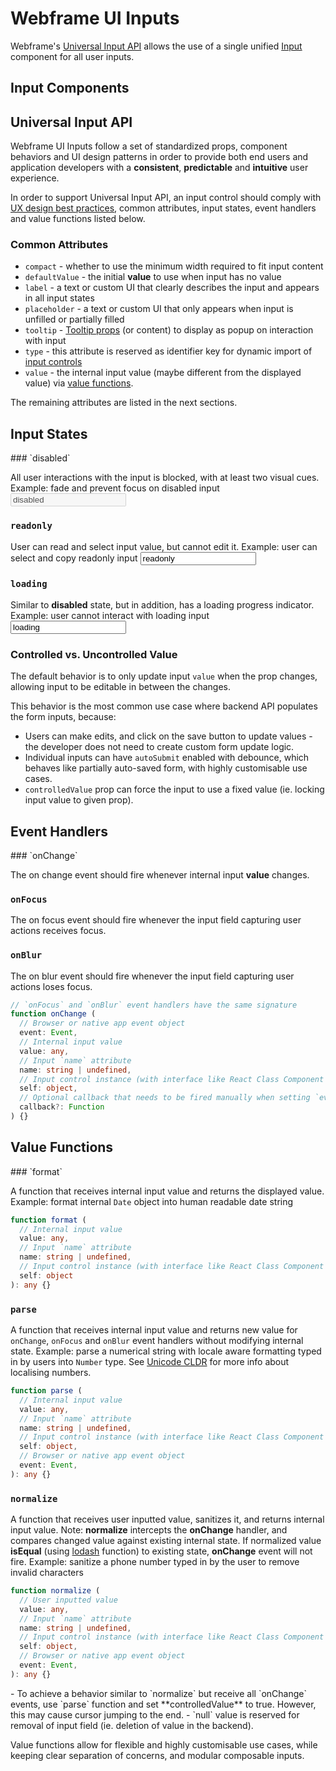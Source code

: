 

# Webframe UI Inputs

Webframe's [Universal Input API](#universal-input-api) allows the use of a single unified [Input](/docs/ui/inputs/Input) component for all user inputs.
## Input Components

<Row className='full-width gap wrap'>
  <AssetCard component={Input} uri={uri} />
  <AssetCard component={Select} uri={uri} />
  <AssetCard component={TextArea} uri={uri} />
  <AssetCard pending component={Datepicker} uri={uri} />
  <AssetCard component={Upload} uri={uri} />
  <AssetCard pending component={Radio} uri={uri} />
  <AssetCard component={Checkbox} uri={uri} />
  <AssetCard component={Switch} uri={uri} />
  <AssetCard pending component={Slider} uri={uri} />
</Row>

## Universal Input API

Webframe UI Inputs follow a set of standardized props, component behaviors and UI design patterns in order to provide both end users and application developers with a **consistent**, **predictable** and **intuitive** user experience.

In order to support Universal Input API, an input control should comply with [UX design best practices](/docs/best-practices/ui-design-patterns), common attributes, input states, event handlers and value functions listed below.

### Common Attributes

- `compact` - whether to use the minimum width required to fit input content
- `defaultValue` - the initial **value** to use when input has no value
- `label` - a text or custom UI that clearly describes the input and appears in all input states
- `placeholder` - a text or custom UI that only appears when input is unfilled or partially filled
- `tooltip` - [Tooltip props](/docs/ui/components/Tooltip#props) (or content) to display as popup on interaction with input
- `type` - this attribute is reserved as identifier key for dynamic import of [input controls](/docs/ui/inputs/Input#custom-input-type)
- `value` - the internal input value (maybe different from the displayed value) via [value functions](#value-functions).

The remaining attributes are listed in the next sections.

## Input States

<Steps>
### `disabled`

All user interactions with the input is blocked, with at least two visual cues.
<Text className='faded'>Example: fade and prevent focus on disabled input</Text>
<Input disabled value='disabled' style={style} />

### `readonly`

User can read and select input value, but cannot edit it.
<Text className='faded'>Example: user can select and copy readonly input</Text>
<Input readonly value='readonly' style={style} />

### `loading`

Similar to **disabled** state, but in addition, has a loading progress indicator.
<Text className='faded'>Example: user cannot interact with loading input</Text>
<Input loading value='loading' style={style} />
</Steps>

### Controlled vs. Uncontrolled Value

The default behavior is to only update input `value` when the prop changes, allowing input to be editable in between the changes.

This behavior is the most common use case where backend API populates the form inputs, because:

- Users can make edits, and click on the save button to update values - the developer does not need to create custom form update logic.
- Individual inputs can have `autoSubmit` enabled with debounce, which behaves like partially auto-saved form, with highly customisable use cases.
- `controlledValue` prop can force the input to use a fixed value (ie. locking input value to given prop).

## Event Handlers

<Steps>
### `onChange`

The on change event should fire whenever internal input **value** changes.

### `onFocus`

The on focus event should fire whenever the input field capturing user actions receives focus.

### `onBlur`

The on blur event should fire whenever the input field capturing user actions loses focus.
</Steps>

```ts filename="Function Signature"
// `onFocus` and `onBlur` event handlers have the same signature
function onChange (
  // Browser or native app event object
  event: Event,
  // Internal input value
  value: any,
  // Input `name` attribute
  name: string | undefined,
  // Input control instance (with interface like React Class Component instance)
  self: object,
  // Optional callback that needs to be fired manually when setting `event.preventDefault()`
  callback?: Function
) {}
```

## Value Functions

<Steps>
### `format`

A function that receives internal input value and returns the displayed value.
<Text className='faded'>Example: format internal `Date` object into human readable date string</Text>
```ts filename="Function Signature"
function format (
  // Internal input value
  value: any,
  // Input `name` attribute
  name: string | undefined,
  // Input control instance (with interface like React Class Component instance)
  self: object
): any {}
```

### `parse`

A function that receives internal input value and returns new value for `onChange`, `onFocus` and `onBlur` event handlers without modifying internal state.
<Text className='faded'>Example: parse a numerical string with locale aware formatting typed in by users into `Number` type. See [Unicode CLDR](https://github.com/globalizejs/globalize) for more info about localising numbers.</Text>
```ts filename="Function Signature"
function parse (
  // Internal input value
  value: any,
  // Input `name` attribute
  name: string | undefined,
  // Input control instance (with interface like React Class Component instance)
  self: object,
  // Browser or native app event object
  event: Event,
): any {}
```

### `normalize`

A function that receives user inputted value, sanitizes it, and returns internal input value.
<Text className='faded'>
Note: **normalize** intercepts the **onChange** handler, and compares changed value against existing internal state. If normalized value **isEqual** (using [lodash](https://lodash.com/docs/4.17.15#isEqual) function) to existing state, **onChange** event will not fire.
</Text>
<Text className='faded'>Example: sanitize a phone number typed in by the user to remove invalid characters</Text>
```ts filename="Function Signature"
function normalize (
  // User inputted value
  value: any,
  // Input `name` attribute
  name: string | undefined,
  // Input control instance (with interface like React Class Component instance)
  self: object,
  // Browser or native app event object
  event: Event,
): any {}
```
</Steps>

<Callout type='info'>
  - To achieve a behavior similar to `normalize` but receive all `onChange` events, use `parse` function and set **controlledValue** to true. However, this may cause cursor jumping to the end.
  - `null` value is reserved for removal of input field (ie. deletion of value in the backend).
</Callout>

Value functions allow for flexible and highly customisable use cases, while keeping clear separation of concerns, and modular composable inputs.
